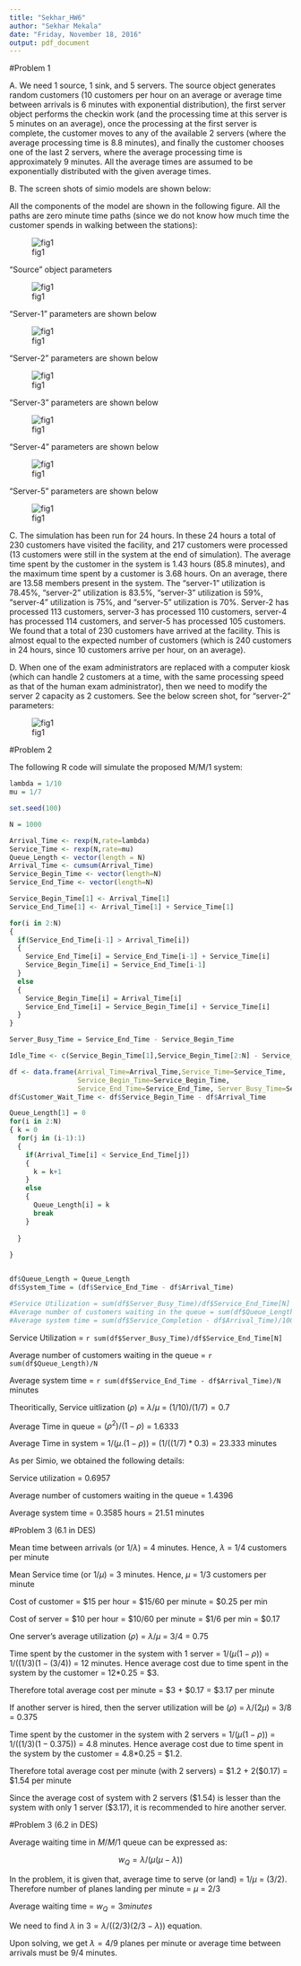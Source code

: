 ```yaml
---
title: "Sekhar_HW6"
author: "Sekhar Mekala"
date: "Friday, November 18, 2016"
output: pdf_document
---
```


#Problem 1

A. We need 1 source, 1 sink, and 5 servers. The source object generates random customers (10 customers per hour on an average or average time between arrivals is 6 minutes with exponential distribution), the first server object performs the checkin work (and the processing time at this server is 5 minutes on an average), once the processing at the first server is complete, the customer moves to any of the available 2 servers (where the average processing time is 8.8 minutes), and finally the customer chooses one of the last 2 servers, where the average processing time is approximately 9 minutes. All the average times are assumed to be exponentially distributed with the given average times. 

B. The screen shots of simio models are shown below:

All the components of the model are shown in the following figure. All the paths are zero minute time paths (since we do not know how much time the customer spends in walking between the stations):

![fig1](C:\Users\Sekhar\Documents\R Programs\Simulation\HW6\fig1.png)

"Source" object parameters

![fig1](C:\Users\Sekhar\Documents\R Programs\Simulation\HW6\fig2.png)

"Server-1" parameters are shown below

![fig1](C:\Users\Sekhar\Documents\R Programs\Simulation\HW6\fig3.png)

"Server-2" parameters are shown below

![fig1](C:\Users\Sekhar\Documents\R Programs\Simulation\HW6\fig4.png)

"Server-3" parameters are shown below

![fig1](C:\Users\Sekhar\Documents\R Programs\Simulation\HW6\fig5.png)

"Server-4" parameters are shown below

![fig1](C:\Users\Sekhar\Documents\R Programs\Simulation\HW6\fig6.png)

"Server-5" parameters are shown below

![fig1](C:\Users\Sekhar\Documents\R Programs\Simulation\HW6\fig7.png)


C. The simulation has been run for 24 hours. In these 24 hours a total of 230 customers have visited the facility, and 217 customers were processed (13 customers were still in the system at the end of simulation). The average time spent by the customer in the system is 1.43 hours (85.8 minutes), and the maximum time spent by a customer is 3.68 hours. On an average, there are 13.58 members present in the system. The "server-1" utilization is 78.45%, "server-2" utilization is 83.5%, "server-3" utilization is 59%, "server-4" utilization is 75%, and "server-5" utilization is 70%. Server-2 has processed 113 customers, server-3 has processed 110 customers, server-4 has processed 114 customers, and server-5 has processed 105 customers. We found that a total of 230 customers have arrived at the facility. This is almost equal to the expected number of customers (which is 240 customers in 24 hours, since 10 customers arrive per hour, on an average).

D. When one of the exam administrators are replaced with a computer kiosk (which can handle 2 customers at a time, with the same processing speed as that of the human exam administrator), then we need to modify the server 2 capacity as 2 customers. See the below screen shot, for "server-2" parameters:

![fig1](C:\Users\Sekhar\Documents\R Programs\Simulation\HW6\fig8.png)

#Problem 2

The following R code will simulate the proposed M/M/1 system:

```r
lambda = 1/10 
mu = 1/7

set.seed(100)

N = 1000

Arrival_Time <- rexp(N,rate=lambda)
Service_Time <- rexp(N,rate=mu)
Queue_Length <- vector(length = N)
Arrival_Time <- cumsum(Arrival_Time)
Service_Begin_Time <- vector(length=N)
Service_End_Time <- vector(length=N)

Service_Begin_Time[1] <- Arrival_Time[1]
Service_End_Time[1] <- Arrival_Time[1] + Service_Time[1]

for(i in 2:N)
{
  if(Service_End_Time[i-1] > Arrival_Time[i])
  {
    Service_End_Time[i] = Service_End_Time[i-1] + Service_Time[i]
    Service_Begin_Time[i] = Service_End_Time[i-1]
  }
  else
  {
    Service_Begin_Time[i] = Arrival_Time[i]
    Service_End_Time[i] = Service_Begin_Time[i] + Service_Time[i]
  }
}

Server_Busy_Time = Service_End_Time - Service_Begin_Time

Idle_Time <- c(Service_Begin_Time[1],Service_Begin_Time[2:N] - Service_End_Time[1:(N-1)])

df <- data.frame(Arrival_Time=Arrival_Time,Service_Time=Service_Time,
                 Service_Begin_Time=Service_Begin_Time,
                 Service_End_Time=Service_End_Time, Server_Busy_Time=Server_Busy_Time,Server_Idle_Time=Idle_Time)
df$Customer_Wait_Time <- df$Service_Begin_Time - df$Arrival_Time

Queue_Length[1] = 0
for(i in 2:N)
{ k = 0
  for(j in (i-1):1)
  {
    if(Arrival_Time[i] < Service_End_Time[j]) 
    {
      k = k+1
    }
    else
    {
      Queue_Length[i] = k
      break
    }
    
  }
  
}


df$Queue_Length = Queue_Length
df$System_Time = (df$Service_End_Time - df$Arrival_Time)

#Service Utilization = sum(df$Server_Busy_Time)/df$Service_End_Time[N]
#Average number of customers waiting in the queue = sum(df$Queue_Length+1)/1000
#Average system time = sum(df$Service_Completion - df$Arrival_Time)/1000

```

Service Utilization = `r sum(df$Server_Busy_Time)/df$Service_End_Time[N]`

Average number of customers waiting in the queue = `r sum(df$Queue_Length)/N`

Average system time = `r sum(df$Service_End_Time - df$Arrival_Time)/N` minutes

Theoritically, Service uitlization ($\rho$) = $\lambda/\mu$ = $(1/10)/(1/7) = 0.7$

Average Time in queue = $(\rho^2)/(1-\rho)$ = 1.6333

Average Time in system = $1/(\mu.(1-\rho))$ = $(1/((1/7)*0.3) = 23.333$ minutes

As per Simio, we obtained the following details:

Service utilization = 0.6957

Average number of customers waiting in the queue = 1.4396

Average system time = 0.3585 hours = 21.51 minutes


#Problem 3 (6.1 in DES)

Mean time between arrivals (or $1/\lambda$) = 4 minutes. Hence, $\lambda$ = 1/4 customers per minute

Mean Service time (or $1/\mu$) = 3 minutes. Hence, $\mu$ = 1/3 customers per minute

Cost of customer = \$15 per hour = \$15/60 per minute = \$0.25 per min

Cost of server = \$10 per hour = \$10/60 per minute = \$1/6 per min = \$0.17


One server's average utilization ($\rho$) = $\lambda/\mu$ = 3/4 = 0.75

Time spent by the customer in the system with 1 server = $1/(\mu(1-\rho))$ = $1/((1/3)(1-(3/4))$ = 12 minutes. Hence average cost due to time spent in the system by the customer = 12*0.25 = \$3.

Therefore total average cost per minute = \$3 + \$0.17 = \$3.17 per minute

If another server is hired, then the server utilization will be ($\rho$) = $\lambda/(2\mu)$ = 3/8 = 0.375

Time spent by the customer in the system with 2 servers = $1/(\mu(1-\rho))$ = $1/((1/3)(1-0.375))$ = 4.8 minutes. Hence average cost due to time spent in the system by the customer = 4.8*0.25 = \$1.2.


Therefore total average cost per minute (with 2 servers) = \$1.2 + 2(\$0.17) = \$1.54 per minute

Since the average cost of system with 2 servers (\$1.54) is lesser than the system with only 1 server (\$3.17), it is recommended to hire another server.

#Problem 3 (6.2 in DES)

Average waiting time in $M/M/1$ queue can be expressed as:

$$w_Q = \lambda/(\mu(\mu-\lambda))$$

In the problem, it is given that, average time to serve (or land) = $1/\mu$ = $(3/2)$. Therefore number of planes landing per minute = $\mu$ = $2/3$

Average waiting time = $w_Q = 3 minutes$

We need to find $\lambda$ in $3 = \lambda/((2/3)(2/3 - \lambda))$ equation. 

Upon solving, we get $\lambda=4/9$ planes per minute or average time between arrivals must be 9/4 minutes.


